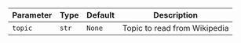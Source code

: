 | Parameter | Type | Default | Description |
| --- | --- | --- | --- |
| `topic` | `str` | `None` | Topic to read from Wikipedia |
